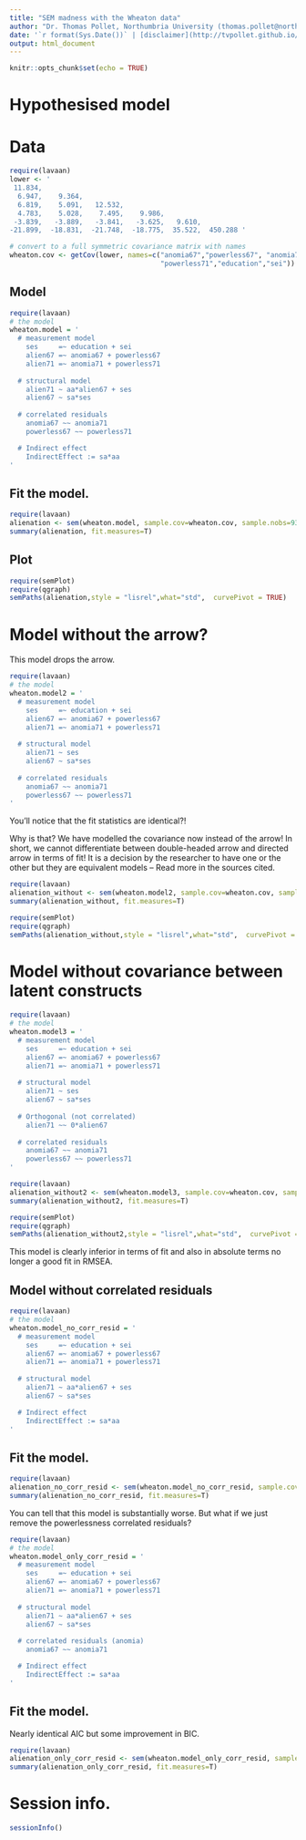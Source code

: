 ```yaml
---
title: "SEM madness with the Wheaton data"
author: "Dr. Thomas Pollet, Northumbria University (thomas.pollet@northumbria.ac.uk)"
date: '`r format(Sys.Date())` | [disclaimer](http://tvpollet.github.io/disclaimer)'
output: html_document
---
```


```r
knitr::opts_chunk$set(echo = TRUE)
```

# Hypothesised model

# Data

```r
require(lavaan)
lower <- '
 11.834,
  6.947,    9.364,
  6.819,    5.091,   12.532,
  4.783,    5.028,    7.495,    9.986,
 -3.839,   -3.889,   -3.841,   -3.625,   9.610,
-21.899,  -18.831,  -21.748,  -18.775,  35.522,  450.288 '

# convert to a full symmetric covariance matrix with names
wheaton.cov <- getCov(lower, names=c("anomia67","powerless67", "anomia71",
                                     "powerless71","education","sei"))

```

## Model

```r
require(lavaan)
# the model
wheaton.model = '
  # measurement model
    ses     =~ education + sei
    alien67 =~ anomia67 + powerless67
    alien71 =~ anomia71 + powerless71
 
  # structural model
    alien71 ~ aa*alien67 + ses
    alien67 ~ sa*ses
 
  # correlated residuals
    anomia67 ~~ anomia71
    powerless67 ~~ powerless71

  # Indirect effect
    IndirectEffect := sa*aa
'
```

## Fit the model.


```r
require(lavaan)
alienation <- sem(wheaton.model, sample.cov=wheaton.cov, sample.nobs=932)
summary(alienation, fit.measures=T)
```

## Plot

```r
require(semPlot)
require(qgraph)
semPaths(alienation,style = "lisrel",what="std",  curvePivot = TRUE)
```

# Model without the arrow? 

This model drops the arrow.

```r
require(lavaan)
# the model
wheaton.model2 = '
  # measurement model
    ses     =~ education + sei
    alien67 =~ anomia67 + powerless67
    alien71 =~ anomia71 + powerless71
 
  # structural model
    alien71 ~ ses
    alien67 ~ sa*ses
 
  # correlated residuals
    anomia67 ~~ anomia71
    powerless67 ~~ powerless71
'
```

You'll notice that the fit statistics are identical?!

Why is that? We have modelled the covariance now instead of the arrow! In short, we cannot differentiate between double-headed arrow and directed arrow in terms of fit! It is a decision by the researcher to have one or the other but they are equivalent models -- Read more in the sources cited. 

```r
require(lavaan)
alienation_without <- sem(wheaton.model2, sample.cov=wheaton.cov, sample.nobs=932)
summary(alienation_without, fit.measures=T)
```

```r
require(semPlot)
require(qgraph)
semPaths(alienation_without,style = "lisrel",what="std",  curvePivot = TRUE)
```

# Model without covariance between latent constructs

```r
require(lavaan)
# the model
wheaton.model3 = '
  # measurement model
    ses     =~ education + sei
    alien67 =~ anomia67 + powerless67
    alien71 =~ anomia71 + powerless71
 
  # structural model
    alien71 ~ ses
    alien67 ~ sa*ses
    
  # Orthogonal (not correlated)  
    alien71 ~~ 0*alien67
 
  # correlated residuals
    anomia67 ~~ anomia71
    powerless67 ~~ powerless71
'
```

```r
require(lavaan)
alienation_without2 <- sem(wheaton.model3, sample.cov=wheaton.cov, sample.nobs=932)
summary(alienation_without2, fit.measures=T)
```
```r
require(semPlot)
require(qgraph)
semPaths(alienation_without2,style = "lisrel",what="std",  curvePivot = TRUE)
```

This model is clearly inferior in terms of fit and also in absolute terms no longer a good fit in RMSEA.

## Model without correlated residuals

```r
require(lavaan)
# the model
wheaton.model_no_corr_resid = '
  # measurement model
    ses     =~ education + sei
    alien67 =~ anomia67 + powerless67
    alien71 =~ anomia71 + powerless71
 
  # structural model
    alien71 ~ aa*alien67 + ses
    alien67 ~ sa*ses

  # Indirect effect
    IndirectEffect := sa*aa
'
```

## Fit the model.


```r
require(lavaan)
alienation_no_corr_resid <- sem(wheaton.model_no_corr_resid, sample.cov=wheaton.cov, sample.nobs=932)
summary(alienation_no_corr_resid, fit.measures=T)
```

You can tell that this model is substantially worse. But what if we just remove the powerlessness correlated residuals?

```r
require(lavaan)
# the model
wheaton.model_only_corr_resid = '
  # measurement model
    ses     =~ education + sei
    alien67 =~ anomia67 + powerless67
    alien71 =~ anomia71 + powerless71
 
  # structural model
    alien71 ~ aa*alien67 + ses
    alien67 ~ sa*ses
    
  # correlated residuals (anomia)
    anomia67 ~~ anomia71

  # Indirect effect
    IndirectEffect := sa*aa
'
```

## Fit the model.

Nearly identical AIC but some improvement in BIC.

```r
require(lavaan)
alienation_only_corr_resid <- sem(wheaton.model_only_corr_resid, sample.cov=wheaton.cov, sample.nobs=932)
summary(alienation_only_corr_resid, fit.measures=T)
```

# Session info.

```r
sessionInfo()
```

